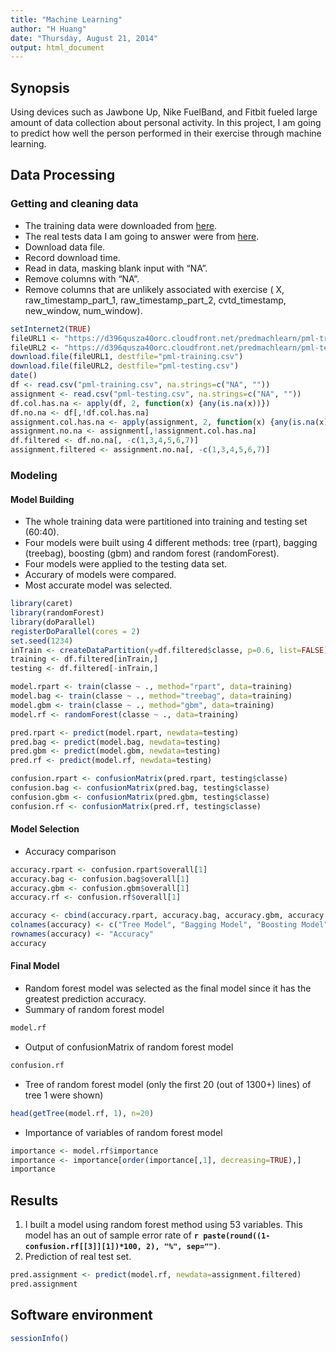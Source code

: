 ```yaml
---
title: "Machine Learning"
author: "H Huang"
date: "Thursday, August 21, 2014"
output: html_document
---
```

## Synopsis

Using devices such as Jawbone Up, Nike FuelBand, and Fitbit fueled large amount of data collection about personal activity. In this project, I am going to predict how well the person performed in their exercise through machine learning. 

## Data Processing

### Getting and cleaning data

- The training data were downloaded from [here](https://d396qusza40orc.cloudfront.net/predmachlearn/pml-training.csv).
- The real tests data I am going to answer were from [here](https://d396qusza40orc.cloudfront.net/predmachlearn/pml-testing.csv).
- Download data file.
- Record download time.
- Read in data, masking blank input with "NA".
- Remove columns with "NA".
- Remove columns that are unlikely associated with exercise ( X, raw_timestamp_part_1, raw_timestamp_part_2, cvtd_timestamp, new_window, num_window).

```r
setInternet2(TRUE)
fileURL1 <- "https://d396qusza40orc.cloudfront.net/predmachlearn/pml-training.csv"
fileURL2 <- "https://d396qusza40orc.cloudfront.net/predmachlearn/pml-testing.csv"
download.file(fileURL1, destfile="pml-training.csv")
download.file(fileURL2, destfile="pml-testing.csv")
date()
df <- read.csv("pml-training.csv", na.strings=c("NA", ""))
assignment <- read.csv("pml-testing.csv", na.strings=c("NA", ""))
df.col.has.na <- apply(df, 2, function(x) {any(is.na(x))})
df.no.na <- df[,!df.col.has.na]
assignment.col.has.na <- apply(assignment, 2, function(x) {any(is.na(x))})
assignment.no.na <- assignment[,!assignment.col.has.na]
df.filtered <- df.no.na[, -c(1,3,4,5,6,7)]
assignment.filtered <- assignment.no.na[, -c(1,3,4,5,6,7)]
```

### Modeling

#### Model Building

- The whole training data were partitioned into training and testing set (60:40).
- Four models were built using 4 different methods: tree (rpart), bagging (treebag), boosting (gbm) and random forest (randomForest).
- Four models were applied to the testing data set.
- Accurary of models were compared.
- Most accurate model was selected.

```r
library(caret)
library(randomForest)
library(doParallel)
registerDoParallel(cores = 2)
set.seed(1234)
inTrain <- createDataPartition(y=df.filtered$classe, p=0.6, list=FALSE)
training <- df.filtered[inTrain,]
testing <- df.filtered[-inTrain,]

model.rpart <- train(classe ~ ., method="rpart", data=training)
model.bag <- train(classe ~ ., method="treebag", data=training)
model.gbm <- train(classe ~ ., method="gbm", data=training)
model.rf <- randomForest(classe ~ ., data=training)

pred.rpart <- predict(model.rpart, newdata=testing)
pred.bag <- predict(model.bag, newdata=testing)
pred.gbm <- predict(model.gbm, newdata=testing)
pred.rf <- predict(model.rf, newdata=testing)

confusion.rpart <- confusionMatrix(pred.rpart, testing$classe)
confusion.bag <- confusionMatrix(pred.bag, testing$classe)
confusion.gbm <- confusionMatrix(pred.gbm, testing$classe)
confusion.rf <- confusionMatrix(pred.rf, testing$classe)
```

#### Model Selection

- Accuracy comparison
```r
accuracy.rpart <- confusion.rpart$overall[1]
accuracy.bag <- confusion.bag$overall[1]
accuracy.gbm <- confusion.gbm$overall[1]
accuracy.rf <- confusion.rf$overall[1]

accuracy <- cbind(accuracy.rpart, accuracy.bag, accuracy.gbm, accuracy.rf)
colnames(accuracy) <- c("Tree Model", "Bagging Model", "Boosting Model", "Random Forest Model")
rownames(accuracy) <- "Accuracy"
accuracy
```
#### Final Model
- Random forest model was selected as the final model since it has the greatest prediction accuracy.
- Summary of random forest model
```r
model.rf
```
- Output of confusionMatrix of random forest model
```r
confusion.rf
```
- Tree of random forest model (only the first 20 (out of 1300+) lines) of tree 1 were shown)
```r
head(getTree(model.rf, 1), n=20)
```

- Importance of variables of random forest model
```r
importance <- model.rf$importance
importance <- importance[order(importance[,1], decreasing=TRUE),]
importance
```

## Results
1. I built a model using random forest method using 53 variables. This model has an out of sample error rate of **`r paste(round((1-confusion.rf[[3]][1])*100, 2), "%", sep="")`**.
2. Prediction of real test set.
```r
pred.assignment <- predict(model.rf, newdata=assignment.filtered)
pred.assignment
```
## Software environment
```r
sessionInfo()
```
